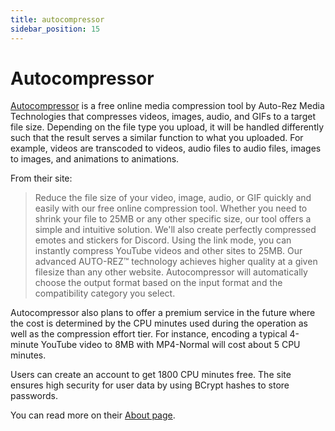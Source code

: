 ```yaml
---
title: autocompressor
sidebar_position: 15
---
```


# Autocompressor

[Autocompressor](https://autocompressor.net/) is a free online media compression tool by Auto-Rez Media Technologies that compresses videos, images, audio, and GIFs to a target file size. Depending on the file type you upload, it will be handled differently such that the result serves a similar function to what you uploaded. For example, videos are transcoded to videos, audio files to audio files, images to images, and animations to animations.

From their site:
> Reduce the file size of your video, image, audio, or GIF quickly and easily with our free online compression tool. Whether you need to shrink your file to 25MB or any other specific size, our tool offers a simple and intuitive solution. We'll also create perfectly compressed emotes and stickers for Discord. Using the link mode, you can instantly compress YouTube videos and other sites to 25MB. Our advanced AUTO-REZ™ technology achieves higher quality at a given filesize than any other website. Autocompressor will automatically choose the output format based on the input format and the compatibility category you select.

Autocompressor also plans to offer a premium service in the future where the cost is determined by the CPU minutes used during the operation as well as the compression effort tier. For instance, encoding a typical 4-minute YouTube video to 8MB with MP4-Normal will cost about 5 CPU minutes.

Users can create an account to get 1800 CPU minutes free. The site ensures high security for user data by using BCrypt hashes to store passwords.

You can read more on their [About page](https://autocompressor.net/about).